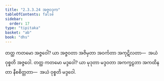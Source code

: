 ```yaml
---
title: "2.3.3.24 အဇ္ဇဝဒုက"
tableOfContents: false
sidebar:
  order: 17
type: "tipitaka"
basket: "ab"
book: "dhs"
---
```



<DynamicBreadcrumb />

<Division number="1346" book="dhs">

<Paragraph number="2051" book="dhs">
တတ္ထ ကတမော အဇ္ဇဝေါ? ယာ အဇ္ဇဝတာ အဇိမှတာ အဝင်္ကတာ အကုဋိလတာ—  အယံ ဝုစ္စတိ အဇ္ဇဝေါ.
</Paragraph>

</Division>
<Division number="1347" book="dhs">

<Paragraph number="2052" book="dhs">
တတ္ထ ကတမော မဒ္ဒဝေါ? ယာ မုဒုတာ မဒ္ဒဝတာ အကက္ခဠတာ အကထိနတာ နီစစိတ္တတာ—  အယံ ဝုစ္စတိ မဒ္ဒဝေါ.
</Paragraph>
</Division>